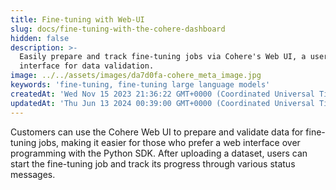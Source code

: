 ```yaml
---
title: Fine-tuning with Web-UI
slug: docs/fine-tuning-with-the-cohere-dashboard
hidden: false
description: >-
  Easily prepare and track fine-tuning jobs via Cohere's Web UI, a user-friendly
  interface for data validation.
image: ../../assets/images/da7d0fa-cohere_meta_image.jpg
keywords: 'fine-tuning, fine-tuning large language models'
createdAt: 'Wed Nov 15 2023 21:36:22 GMT+0000 (Coordinated Universal Time)'
updatedAt: 'Thu Jun 13 2024 00:39:00 GMT+0000 (Coordinated Universal Time)'
---
```

Customers can use the Cohere Web UI to prepare and validate data for fine-tuning jobs, making it easier for those who prefer a web interface over programming with the Python SDK. After uploading a dataset, users can start the fine-tuning job and track its progress through various status messages.
